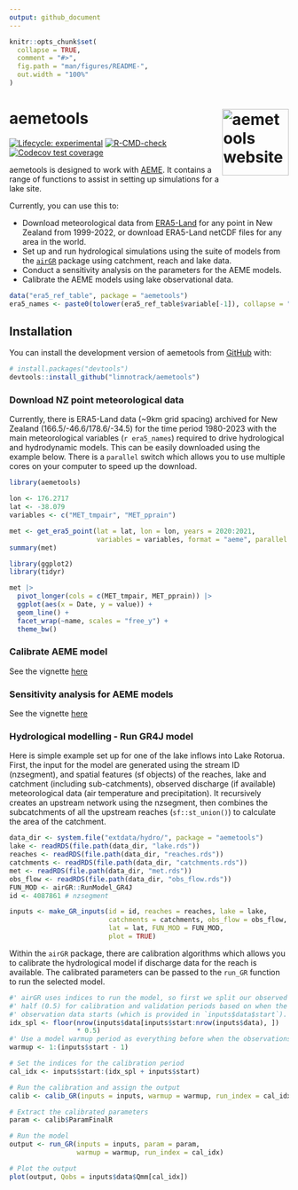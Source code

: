 ```yaml
---
output: github_document
---
```


<!-- README.md is generated from README.Rmd. Please edit that file -->

```r
knitr::opts_chunk$set(
  collapse = TRUE,
  comment = "#>",
  fig.path = "man/figures/README-",
  out.width = "100%"
)
```

# aemetools <a href="https://special-enigma-8p9lgre.pages.github.io/"><img src="man/figures/logo.png" align="right" height="120" alt="aemetools website" /></a>

<!-- badges: start -->

[![Lifecycle: experimental](https://img.shields.io/badge/lifecycle-experimental-orange.svg)](https://lifecycle.r-lib.org/articles/stages.html#experimental) [![R-CMD-check](https://github.com/limnotrack/aemetools/actions/workflows/R-CMD-check.yaml/badge.svg)](https://github.com/limnotrack/aemetools/actions/workflows/R-CMD-check.yaml)
[![Codecov test coverage](https://codecov.io/gh/limnotrack/aemetools/branch/main/graph/badge.svg)](https://app.codecov.io/gh/limnotrack/aemetools?branch=main)
<!-- badges: end -->

aemetools is designed to work with [AEME](https://github.com/limnotrack/AEME/). It contains a range of functions to assist in setting up simulations for a lake site.

Currently, you can use this to:

  - Download meteorological data from [ERA5-Land](https://www.ecmwf.int/en/era5-land) for any point in New Zealand from 1999-2022, or download ERA5-Land netCDF files for any area in the world.
  - Set up and run hydrological simulations using the suite of models from the [`airGR`](https://hydrogr.github.io/airGR/) package using catchment, reach and lake data.
  - Conduct a sensitivity analysis on the parameters for the AEME models.
  - Calibrate the AEME models using lake observational data.


```r
data("era5_ref_table", package = "aemetools")
era5_names <- paste0(tolower(era5_ref_table$variable[-1]), collapse = ", ")

```

## Installation

You can install the development version of aemetools from [GitHub](https://github.com/) with:

``` r
# install.packages("devtools")
devtools::install_github("limnotrack/aemetools")
```

### Download NZ point meteorological data

Currently, there is ERA5-Land data (\~9km grid spacing) archived for New Zealand (166.5/-46.6/178.6/-34.5) for the time period 1980-2023 with the main meteorological variables (`r era5_names`) required to drive hydrological and hydrodynamic models. This can be easily downloaded using the example below. There is a `parallel` switch which allows you to use multiple cores on your computer to speed up the download.

```r
library(aemetools)

lon <- 176.2717
lat <- -38.079
variables <- c("MET_tmpair", "MET_pprain")

met <- get_era5_point(lat = lat, lon = lon, years = 2020:2021,
                      variables = variables, format = "aeme", parallel = TRUE)
summary(met)
```

```r

library(ggplot2)
library(tidyr)

met |> 
  pivot_longer(cols = c(MET_tmpair, MET_pprain)) |> 
  ggplot(aes(x = Date, y = value)) +
  geom_line() +
  facet_wrap(~name, scales = "free_y") +
  theme_bw()

```



### Calibrate AEME model

See the vignette [here](https://special-enigma-8p9lgre.pages.github.io/articles/calibrate-aeme.html)

### Sensitivity analysis for AEME models

See the vignette [here](https://special-enigma-8p9lgre.pages.github.io/articles/sensitivity-analysis.html)



### Hydrological modelling - Run GR4J model 

Here is simple example set up for one of the lake inflows into Lake Rotorua. First, the input for the model are generated using the stream ID (nzsegment), and spatial features (sf objects) of the reaches, lake and catchment (including sub-catchments), observed discharge (if available) meteorological data (air temperature and precipitation).
It recursively creates an upstream network using the nzsegment, then combines the subcatchments of all the upstream reaches (`sf::st_union()`) to calculate the area of the catchment.

```r
data_dir <- system.file("extdata/hydro/", package = "aemetools")
lake <- readRDS(file.path(data_dir, "lake.rds"))
reaches <- readRDS(file.path(data_dir, "reaches.rds"))
catchments <- readRDS(file.path(data_dir, "catchments.rds"))
met <- readRDS(file.path(data_dir, "met.rds"))
obs_flow <- readRDS(file.path(data_dir, "obs_flow.rds"))
FUN_MOD <- airGR::RunModel_GR4J
id <- 4087861 # nzsegment

inputs <- make_GR_inputs(id = id, reaches = reaches, lake = lake,
                         catchments = catchments, obs_flow = obs_flow, met = met,
                         lat = lat, FUN_MOD = FUN_MOD,
                         plot = TRUE)


```

Within the `airGR` package, there are calibration algorithms which allows you to calibrate the hydrological model if discharge data for the reach is available. The calibrated parameters can be passed to the `run_GR` function to run the selected model.

```r
#' airGR uses indices to run the model, so first we split our observed data in 
#' half (0.5) for calibration and validation periods based on when the 
#' observation data starts (which is provided in `inputs$data$start`).
idx_spl <- floor(nrow(inputs$data[inputs$start:nrow(inputs$data), ])
                 * 0.5)
#' Use a model warmup period as everything before when the observations start.
warmup <- 1:(inputs$start - 1)

# Set the indices for the calibration period
cal_idx <- inputs$start:(idx_spl + inputs$start)

# Run the calibration and assign the output
calib <- calib_GR(inputs = inputs, warmup = warmup, run_index = cal_idx)

# Extract the calibrated parameters
param <- calib$ParamFinalR

# Run the model
output <- run_GR(inputs = inputs, param = param,
                 warmup = warmup, run_index = cal_idx)

# Plot the output
plot(output, Qobs = inputs$data$Qmm[cal_idx])
```

